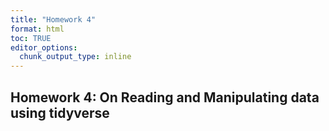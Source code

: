 ```yaml
---
title: "Homework 4"
format: html
toc: TRUE
editor_options: 
  chunk_output_type: inline
---
```


## Homework 4: On Reading and Manipulating data using tidyverse